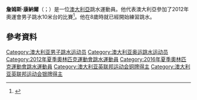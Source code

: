 '''詹姆斯·康納爾'''（{{lang-en|James Connor}}；{{bd|1995年|5月5日}}）是一位[[澳大利亞|澳大利亞]]跳水運動員。他代表澳大利亞參加了2012年奧運會男子跳水10米台的比賽<ref>{{Cite web|url=http://www.london2012.com/diving/event/men-10m/phase=dvm002900/index.html|title=Men's 10 metre platform - Results|publisher=london2012.com|date=11 August 2012|accessdate=14 August 2012|archive-date=2013-01-03|archive-url=https://archive.is/20130103164606/www.london2012.com/diving/event/men-10m/phase=dvm002900/index.html|dead-url=no}}</ref>。他在8歲時就已經開始練習跳水。

==參考資料==
{{Reflist}}
{{DEFAULTSORT:Connor, James}}
[[Category:澳大利亚男子跳水运动员|Category:澳大利亚男子跳水运动员]]
[[Category:澳大利亚奥运跳水运动员|Category:澳大利亚奥运跳水运动员]]
[[Category:2012年夏季奧林匹克運動會跳水運動員|Category:2012年夏季奧林匹克運動會跳水運動員]]
[[Category:2016年夏季奧林匹克運動會跳水運動員|Category:2016年夏季奧林匹克運動會跳水運動員]]
[[Category:澳大利亚英联邦运动会铜牌得主|Category:澳大利亚英联邦运动会铜牌得主]]
[[Category:澳大利亚英联邦运动会银牌得主|Category:澳大利亚英联邦运动会银牌得主]]